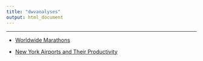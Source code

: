 ```yaml
---
title: "dwvanalyses"
output: html_document
---
```


<script type="text/javascript">
 function showhide(id) {
    var e = document.getElementById(id);
    e.style.display = (e.style.display == 'block') ? 'none' : 'block';
 }
</script>



----

- [Worldwide Marathons](dwv/Jensen_165909072_final.html)

- [New York Airports and Their Productivity](dwv/CaseStudy3.html)